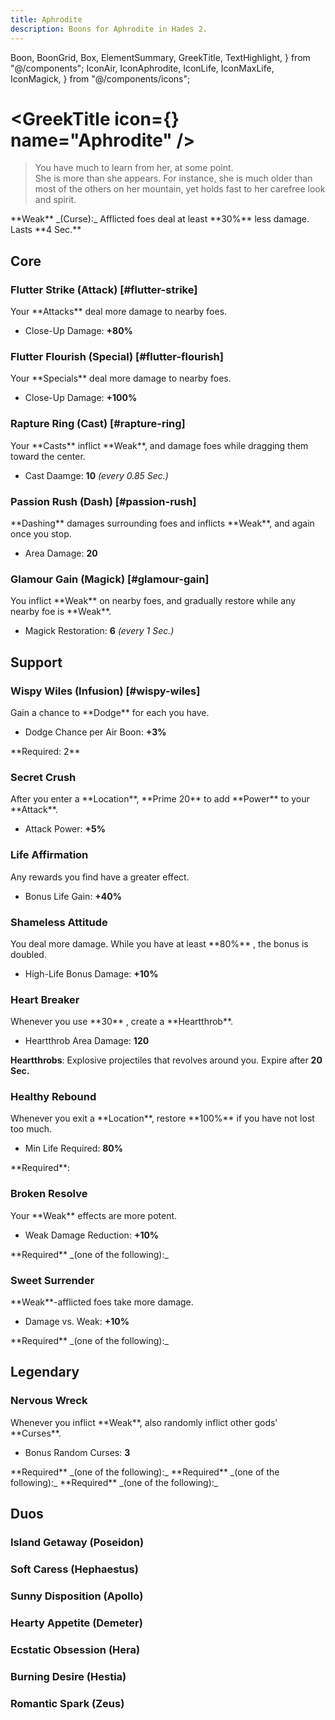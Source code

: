 ```yaml
---
title: Aphrodite
description: Boons for Aphrodite in Hades 2.
---
```


  Boon,
  BoonGrid,
  Box,
  ElementSummary,
  GreekTitle,
  TextHighlight,
} from "@/components";
  IconAir,
  IconAphrodite,
  IconLife,
  IconMaxLife,
  IconMagick,
} from "@/components/icons";


# <GreekTitle icon={<IconAphrodite />} name="Aphrodite" />

> You have much to learn from her, at some point.\
> She is more than she appears. For instance, she is much older than most of the
> others on her mountain, yet holds fast to her carefree look and spirit.

<Box className="mt-4">
  **Weak** _(Curse):_ Afflicted foes deal at least **30%** less damage. Lasts
  **4 Sec.**
</Box>

<ElementSummary boons={DbBoons.Aphrodite} />

## Core

### Flutter Strike (Attack) [#flutter-strike]

<Boon boon={DbBoons.Aphrodite.flutterStrike}>
Your **Attacks** deal more damage to nearby foes.

- Close-Up Damage: **+80%**

</Boon>

### Flutter Flourish (Special) [#flutter-flourish]

<Boon boon={DbBoons.Aphrodite.flutterFlourish}>
Your **Specials** deal more damage to nearby foes.

- Close-Up Damage: **+100%**

</Boon>

### Rapture Ring (Cast) [#rapture-ring]

<Boon boon={DbBoons.Aphrodite.raptureRing}>
Your **Casts** inflict **Weak**, and damage foes while dragging them toward the center.

- Cast Daamge: **10** _(every 0.85 Sec.)_

</Boon>

### Passion Rush (Dash) [#passion-rush]

<Boon boon={DbBoons.Aphrodite.passionRush}>
**Dashing** damages surrounding foes and inflicts **Weak**, and again once you stop.

- Area Damage: **20**

</Boon>

### Glamour Gain (Magick) [#glamour-gain]

<Boon boon={DbBoons.Aphrodite.glamourGain}>
You inflict **Weak** on nearby foes, and gradually restore <IconMagick /> while any nearby foe is **Weak**.

- Magick Restoration: **6** _(every 1 Sec.)_

</Boon>

## Support

### <TextHighlight type="infusion">Wispy Wiles (Infusion)</TextHighlight> [#wispy-wiles]

<Boon boon={DbBoons.Aphrodite.wispyWiles}>
Gain a chance to **Dodge** for each <IconAir /> you have.

- Dodge Chance per Air Boon: **+3%**

</Boon>

<Callout>
  **Required: 2** <IconAir />
</Callout>

### Secret Crush

<Boon boon={DbBoons.Aphrodite.secretCrush}>
After you enter a **Location**, **Prime 20** <IconMagick /> to add **Power** to your **Attack**.

- Attack Power: **+5%**

</Boon>

### Life Affirmation

<Boon boon={DbBoons.Aphrodite.lifeAffirmation}>
Any <IconMaxLife /> rewards you find have a greater effect.

- Bonus Life Gain: **+40%**

</Boon>

### Shameless Attitude

<Boon boon={DbBoons.Aphrodite.shamelessAttitude}>
You deal more damage. While you have at least **80%** <IconLife />, the bonus is doubled.

- High-Life Bonus Damage: **+10%**

</Boon>

### Heart Breaker

<Boon boon={DbBoons.Aphrodite.heartBreaker}>
Whenever you use **30** <IconMagick />, create a **Heartthrob**.

- Heartthrob Area Damage: **120**

**Heartthrobs**: Explosive projectiles that revolves around you. Expire after
**20 Sec.**

</Boon>

### Healthy Rebound

<Boon boon={DbBoons.Aphrodite.healthyRebound}>
Whenever you exit a **Location**, restore **100%** <IconLife /> if you have not lost too much.

- Min Life Required: **80%**

</Boon>

<Callout>
  **Required**:
  <BoonGrid boons={[DbBoons.Aphrodite.shamelessAttitude]} />
</Callout>

### Broken Resolve

<Boon boon={DbBoons.Aphrodite.brokenResolve}>
Your **Weak** effects are more potent.

- Weak Damage Reduction: **+10%**

</Boon>

<Callout>
  **Required** _(one of the following):_
  <BoonGrid
    boons={[
      DbBoons.Aphrodite.raptureRing,
      DbBoons.Aphrodite.passionRush,
      DbBoons.Aphrodite.glamourGain,
    ]}
  />
</Callout>

### Sweet Surrender

<Boon boon={DbBoons.Aphrodite.sweetSurrender}>
**Weak**-afflicted foes take more damage.

- Damage vs. Weak: **+10%**

</Boon>

<Callout>
  **Required** _(one of the following):_
  <BoonGrid
    boons={[
      DbBoons.Aphrodite.raptureRing,
      DbBoons.Aphrodite.passionRush,
      DbBoons.Aphrodite.glamourGain,
    ]}
  />
</Callout>

## <TextHighlight type="legendary">Legendary</TextHighlight>

### <TextHighlight type="legendary">Nervous Wreck</TextHighlight>

<Boon boon={DbBoons.Aphrodite.nervousWreck}>
Whenever you inflict **Weak**, also randomly inflict other gods' **Curses**.

- Bonus Random Curses: **3**

</Boon>

<Callout>
  **Required** _(one of the following):_
  <BoonGrid
    boons={[
      DbBoons.Aphrodite.raptureRing,
      DbBoons.Aphrodite.passionRush,
      DbBoons.Aphrodite.glamourGain,
    ]}
  />
</Callout>

<Callout>
  **Required** _(one of the following):_
  <BoonGrid
    boons={[DbBoons.Aphrodite.flutterStrike, DbBoons.Aphrodite.flutterFlourish]}
  />
</Callout>

<Callout>
  **Required** _(one of the following):_
  <BoonGrid
    boons={[
      DbBoons.Aphrodite.brokenResolve,
      DbBoons.Aphrodite.sweetSurrender,
      DbBoons.Aphrodite.shamelessAttitude,
      DbBoons.Aphrodite.secretCrush,
    ]}
  />
</Callout>

## <TextHighlight type="duo">Duos</TextHighlight>

### <TextHighlight type="duo">Island Getaway</TextHighlight> (Poseidon)

<IslandGetaway />

### <TextHighlight type="duo">Soft Caress</TextHighlight> (Hephaestus)

<SoftCaress />

### <TextHighlight type="duo">Sunny Disposition</TextHighlight> (Apollo)

<SunnyDisposition />

### <TextHighlight type="duo">Hearty Appetite</TextHighlight> (Demeter)

<HeartyAppetite />

### <TextHighlight type="duo">Ecstatic Obsession</TextHighlight> (Hera)

<EcstaticObsession />

### <TextHighlight type="duo">Burning Desire</TextHighlight> (Hestia)

<BurningDesire />

### <TextHighlight type="duo">Romantic Spark</TextHighlight> (Zeus)

<RomanticSpark />
